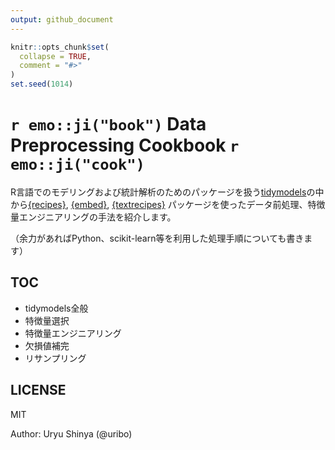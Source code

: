 ```yaml
---
output: github_document
---
```


<!-- README.md is generated from README.Rmd. Please edit that file -->

```r
knitr::opts_chunk$set(
  collapse = TRUE,
  comment = "#>"
)
set.seed(1014)
```

`r emo::ji("book")` Data Preprocessing Cookbook `r emo::ji("cook")`
===================================================================

<!-- badges: start -->
<!-- badges: end -->

R言語でのモデリングおよび統計解析のためのパッケージを扱う[tidymodels](https://github.com/tidymodels/tidymodels)の中から[{recipes}](https://github.com/tidymodels/recipes), [{embed}](https://github.com/tidymodels/embed), [{textrecipes}](https://github.com/juliasilge/tidytext) パッケージを使ったデータ前処理、特徴量エンジニアリングの手法を紹介します。

（余力があればPython、scikit-learn等を利用した処理手順についても書きます）

## TOC

- tidymodels全般
- 特徴量選択
- 特徴量エンジニアリング
- 欠損値補完
- リサンプリング

## LICENSE

MIT

Author: Uryu Shinya (@uribo)

